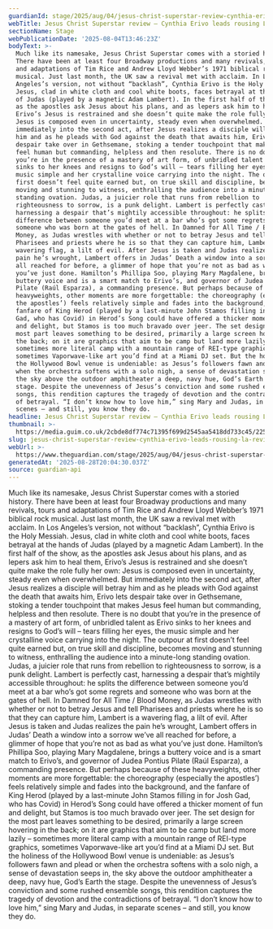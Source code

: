 ```yaml
---
guardianId: stage/2025/aug/04/jesus-christ-superstar-review-cynthia-erivo
webTitle: Jesus Christ Superstar review – Cynthia Erivo leads rousing LA revival
sectionName: Stage
webPublicationDate: '2025-08-04T13:46:23Z'
bodyText: >-
  Much like its namesake, Jesus Christ Superstar comes with a storied history.
  There have been at least four Broadway productions and many revivals, tours
  and adaptations of Tim Rice and Andrew Lloyd Webber’s 1971 biblical rock
  musical. Just last month, the UK saw a revival met with acclaim. In Los
  Angeles’s version, not without “backlash”, Cynthia Erivo is the Holy Messiah.
  Jesus, clad in white cloth and cool white boots, faces betrayal at the hands
  of Judas (played by a magnetic Adam Lambert). In the first half of the show,
  as the apostles ask Jesus about his plans, and as lepers ask him to heal them,
  Erivo’s Jesus is restrained and she doesn’t quite make the role fully her own:
  Jesus is composed even in uncertainty, steady even when overwhelmed. But
  immediately into the second act, after Jesus realizes a disciple will betray
  him and as he pleads with God against the death that awaits him, Erivo lets
  despair take over in Gethsemane, stoking a tender touchpoint that makes Jesus
  feel human but commanding, helpless and then resolute. There is no doubt that
  you’re in the presence of a mastery of art form, of unbridled talent as Erivo
  sinks to her knees and resigns to God’s will – tears filling her eyes, the
  music simple and her crystalline voice carrying into the night. The outpour at
  first doesn’t feel quite earned but, on true skill and discipline, becomes
  moving and stunning to witness, enthralling the audience into a minute-long
  standing ovation. Judas, a juicier role that runs from rebellion to
  righteousness to sorrow, is a punk delight. Lambert is perfectly cast,
  harnessing a despair that’s mightily accessible throughout: he splits the
  difference between someone you’d meet at a bar who’s got some regrets and
  someone who was born at the gates of hell. In Damned for All Time / Blood
  Money, as Judas wrestles with whether or not to betray Jesus and tell
  Pharisees and priests where he is so that they can capture him, Lambert is a
  wavering flag, a lilt of evil. After Jesus is taken and Judas realizes the
  pain he’s wrought, Lambert offers in Judas’ Death a window into a sorrow we’ve
  all reached for before, a glimmer of hope that you’re not as bad as what
  you’ve just done. Hamilton’s Phillipa Soo, playing Mary Magdalene, brings a
  buttery voice and is a smart match to Erivo’s, and governor of Judea Pontius
  Pilate (Raúl Esparza), a commanding presence. But perhaps because of these
  heavyweights, other moments are more forgettable: the choreography (especially
  the apostles’) feels relatively simple and fades into the background, and the
  fanfare of King Herod (played by a last-minute John Stamos filling in for Josh
  Gad, who has Covid) in Herod’s Song could have offered a thicker moment of fun
  and delight, but Stamos is too much bravado over jeer. The set design for the
  most part leaves something to be desired, primarily a large screen hovering in
  the back; on it are graphics that aim to be camp but land more lazily –
  sometimes more literal camp with a mountain range of REI-type graphics,
  sometimes Vaporwave-like art you’d find at a Miami DJ set. But the holiness of
  the Hollywood Bowl venue is undeniable: as Jesus’s followers fawn and plead or
  when the orchestra softens with a solo nigh, a sense of devastation seeps in,
  the sky above the outdoor amphitheater a deep, navy hue, God’s Earth the
  stage. Despite the unevenness of Jesus’s conviction and some rushed ensemble
  songs, this rendition captures the tragedy of devotion and the contradictions
  of betrayal. “I don’t know how to love him,” sing Mary and Judas, in separate
  scenes – and still, you know they do.
headline: Jesus Christ Superstar review – Cynthia Erivo leads rousing LA revival
thumbnail: >-
  https://media.guim.co.uk/2cbde8df774c71395f699d2545aa5418dd733c45/225_0_2250_1800/500.jpg
slug: jesus-christ-superstar-review-cynthia-erivo-leads-rousing-la-revival
webUrl: >-
  https://www.theguardian.com/stage/2025/aug/04/jesus-christ-superstar-review-cynthia-erivo
generatedAt: '2025-08-28T20:04:30.037Z'
source: guardian-api
---
```

Much like its namesake, Jesus Christ Superstar comes with a storied history. There have been at least four Broadway productions and many revivals, tours and adaptations of Tim Rice and Andrew Lloyd Webber’s 1971 biblical rock musical. Just last month, the UK saw a revival met with acclaim. In Los Angeles’s version, not without “backlash”, Cynthia Erivo is the Holy Messiah. Jesus, clad in white cloth and cool white boots, faces betrayal at the hands of Judas (played by a magnetic Adam Lambert). In the first half of the show, as the apostles ask Jesus about his plans, and as lepers ask him to heal them, Erivo’s Jesus is restrained and she doesn’t quite make the role fully her own: Jesus is composed even in uncertainty, steady even when overwhelmed. But immediately into the second act, after Jesus realizes a disciple will betray him and as he pleads with God against the death that awaits him, Erivo lets despair take over in Gethsemane, stoking a tender touchpoint that makes Jesus feel human but commanding, helpless and then resolute. There is no doubt that you’re in the presence of a mastery of art form, of unbridled talent as Erivo sinks to her knees and resigns to God’s will – tears filling her eyes, the music simple and her crystalline voice carrying into the night. The outpour at first doesn’t feel quite earned but, on true skill and discipline, becomes moving and stunning to witness, enthralling the audience into a minute-long standing ovation. Judas, a juicier role that runs from rebellion to righteousness to sorrow, is a punk delight. Lambert is perfectly cast, harnessing a despair that’s mightily accessible throughout: he splits the difference between someone you’d meet at a bar who’s got some regrets and someone who was born at the gates of hell. In Damned for All Time / Blood Money, as Judas wrestles with whether or not to betray Jesus and tell Pharisees and priests where he is so that they can capture him, Lambert is a wavering flag, a lilt of evil. After Jesus is taken and Judas realizes the pain he’s wrought, Lambert offers in Judas’ Death a window into a sorrow we’ve all reached for before, a glimmer of hope that you’re not as bad as what you’ve just done. Hamilton’s Phillipa Soo, playing Mary Magdalene, brings a buttery voice and is a smart match to Erivo’s, and governor of Judea Pontius Pilate (Raúl Esparza), a commanding presence. But perhaps because of these heavyweights, other moments are more forgettable: the choreography (especially the apostles’) feels relatively simple and fades into the background, and the fanfare of King Herod (played by a last-minute John Stamos filling in for Josh Gad, who has Covid) in Herod’s Song could have offered a thicker moment of fun and delight, but Stamos is too much bravado over jeer. The set design for the most part leaves something to be desired, primarily a large screen hovering in the back; on it are graphics that aim to be camp but land more lazily – sometimes more literal camp with a mountain range of REI-type graphics, sometimes Vaporwave-like art you’d find at a Miami DJ set. But the holiness of the Hollywood Bowl venue is undeniable: as Jesus’s followers fawn and plead or when the orchestra softens with a solo nigh, a sense of devastation seeps in, the sky above the outdoor amphitheater a deep, navy hue, God’s Earth the stage. Despite the unevenness of Jesus’s conviction and some rushed ensemble songs, this rendition captures the tragedy of devotion and the contradictions of betrayal. “I don’t know how to love him,” sing Mary and Judas, in separate scenes – and still, you know they do.

